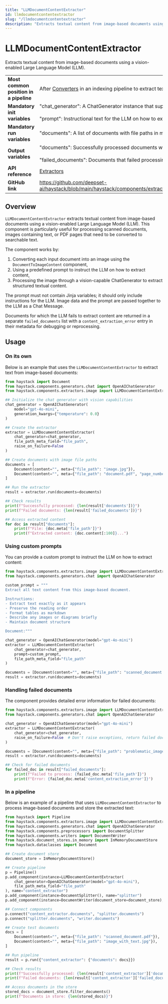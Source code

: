 ```yaml
---
title: "LLMDocumentContentExtractor"
id: llmdocumentcontentextractor
slug: "/llmdocumentcontentextractor"
description: "Extracts textual content from image-based documents using a vision-enabled Large Language Model (LLM)."
---
```


# LLMDocumentContentExtractor

Extracts textual content from image-based documents using a vision-enabled Large Language Model (LLM).

|  |  |
| --- | --- |
| **Most common position in a pipeline** | After [Converters](../../../docs/pipeline-components/converters.mdx) in an indexing pipeline to extract text from image-based documents |
| **Mandatory init variables** | "chat_generator": A ChatGenerator instance that supports vision-based input  <br /> <br />"prompt": Instructional text for the LLM on how to extract content (no Jinja variables allowed) |
| **Mandatory run variables** | "documents": A list of documents with file paths in metadata |
| **Output variables** | "documents": Successfully processed documents with extracted content  <br /> <br />"failed_documents": Documents that failed processing with error metadata |
| **API reference** | [Extractors](ref:extractors-api) |
| **GitHub link** | https://github.com/deepset-ai/haystack/blob/main/haystack/components/extractors/image/llm_document_content_extractor.py |

## Overview

`LLMDocumentContentExtractor` extracts textual content from image-based documents using a vision-enabled Large Language Model (LLM). This component is particularly useful for processing scanned documents, images containing text, or PDF pages that need to be converted to searchable text.

The component works by:

1. Converting each input document into an image using the `DocumentToImageContent` component,
2. Using a predefined prompt to instruct the LLM on how to extract content,
3. Processing the image through a vision-capable ChatGenerator to extract structured textual content.

The prompt must not contain Jinja variables; it should only include instructions for the LLM. Image data and the prompt are passed together to the LLM as a Chat Message.

Documents for which the LLM fails to extract content are returned in a separate `failed_documents` list with a `content_extraction_error` entry in their metadata for debugging or reprocessing.

## Usage

### On its own

Below is an example that uses the `LLMDocumentContentExtractor` to extract text from image-based documents:

```python
from haystack import Document
from haystack.components.generators.chat import OpenAIChatGenerator
from haystack.components.extractors.image import LLMDocumentContentExtractor

## Initialize the chat generator with vision capabilities
chat_generator = OpenAIChatGenerator(
    model="gpt-4o-mini",
    generation_kwargs={"temperature": 0.0}
)

## Create the extractor
extractor = LLMDocumentContentExtractor(
    chat_generator=chat_generator,
    file_path_meta_field="file_path",
    raise_on_failure=False
)

## Create documents with image file paths
documents = [
    Document(content="", meta={"file_path": "image.jpg"}),
    Document(content="", meta={"file_path": "document.pdf", "page_number": 1}),
]

## Run the extractor
result = extractor.run(documents=documents)

## Check results
print(f"Successfully processed: {len(result['documents'])}")
print(f"Failed documents: {len(result['failed_documents'])}")

## Access extracted content
for doc in result["documents"]:
    print(f"File: {doc.meta['file_path']}")
    print(f"Extracted content: {doc.content[:100]}...")
```

### Using custom prompts

You can provide a custom prompt to instruct the LLM on how to extract content:

```python
from haystack.components.extractors.image import LLMDocumentContentExtractor
from haystack.components.generators.chat import OpenAIChatGenerator

custom_prompt = """
Extract all text content from this image-based document.

Instructions:
- Extract text exactly as it appears
- Preserve the reading order
- Format tables as markdown
- Describe any images or diagrams briefly
- Maintain document structure

Document:"""

chat_generator = OpenAIChatGenerator(model="gpt-4o-mini")
extractor = LLMDocumentContentExtractor(
    chat_generator=chat_generator,
    prompt=custom_prompt,
    file_path_meta_field="file_path"
)

documents = [Document(content="", meta={"file_path": "scanned_document.pdf"})]
result = extractor.run(documents=documents)
```

### Handling failed documents

The component provides detailed error information for failed documents:

```python
from haystack.components.extractors.image import LLMDocumentContentExtractor
from haystack.components.generators.chat import OpenAIChatGenerator

chat_generator = OpenAIChatGenerator(model="gpt-4o-mini")
extractor = LLMDocumentContentExtractor(
    chat_generator=chat_generator,
    raise_on_failure=False  # Don't raise exceptions, return failed documents
)

documents = [Document(content="", meta={"file_path": "problematic_image.jpg"})]
result = extractor.run(documents=documents)

## Check for failed documents
for failed_doc in result["failed_documents"]:
    print(f"Failed to process: {failed_doc.meta['file_path']}")
    print(f"Error: {failed_doc.meta['content_extraction_error']}")
```

### In a pipeline

Below is an example of a pipeline that uses `LLMDocumentContentExtractor` to process image-based documents and store the extracted text:

```python
from haystack import Pipeline
from haystack.components.extractors.image import LLMDocumentContentExtractor
from haystack.components.generators.chat import OpenAIChatGenerator
from haystack.components.preprocessors import DocumentSplitter
from haystack.components.writers import DocumentWriter
from haystack.document_stores.in_memory import InMemoryDocumentStore
from haystack.dataclasses import Document

## Create document store
document_store = InMemoryDocumentStore()

## Create pipeline
p = Pipeline()
p.add_component(instance=LLMDocumentContentExtractor(
    chat_generator=OpenAIChatGenerator(model="gpt-4o-mini"),
    file_path_meta_field="file_path"
), name="content_extractor")
p.add_component(instance=DocumentSplitter(), name="splitter")
p.add_component(instance=DocumentWriter(document_store=document_store), name="writer")

## Connect components
p.connect("content_extractor.documents", "splitter.documents")
p.connect("splitter.documents", "writer.documents")

## Create test documents
docs = [
    Document(content="", meta={"file_path": "scanned_document.pdf"}),
    Document(content="", meta={"file_path": "image_with_text.jpg"}),
]

## Run pipeline
result = p.run({"content_extractor": {"documents": docs}})

## Check results
print(f"Successfully processed: {len(result['content_extractor']['documents'])}")
print(f"Failed documents: {len(result['content_extractor']['failed_documents'])}")

## Access documents in the store
stored_docs = document_store.filter_documents()
print(f"Documents in store: {len(stored_docs)}")
```